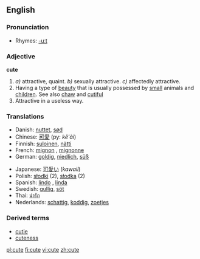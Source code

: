 ==English==

===Pronunciation===
*Rhymes: [[Rhymes:English:-uːt|-uːt]]

===Adjective===
'''cute'''

{{en-ad2|'''[[cute]]'''|'''[[cuter]]'''|'''[[cutest]]'''}}

#''a)'' attractive, quaint. ''b)'' sexually attractive. ''c)'' affectedly attractive.
#Having a type of [[beauty]] that is usually possessed by [[small]] animals and [[children]]. See also [[chaw]] and [[cutiful]]
#Attractive in a useless way.

===Translations===
{{top}}
*Danish: [[nuttet]], [[sød]]
*Chinese: [[可愛]] (py: ''kě'ài'')
*Finnish: [[suloinen]], [[nätti]]
*French: [[mignon]] {{m}}, [[mignonne]] {{f}}
*German: [[goldig]], [[niedlich]], [[süß]]
{{mid}}
*Japanese: [[可愛い]] (''kawaii'')
*Polish: [[słodki]] {{m}} (2), [[słodka]] {{f}} (2)
*Spanish: [[lindo]] {{m}}, [[linda]] {{f}}
*Swedish: [[gullig]], [[söt]]
*Thai: [[น่ารัก]]
*Nederlands: [[schattig]], [[koddig]], [[zoetjes]]
{{bottom}}

===Derived terms===
*[[cutie]]
*[[cuteness]]

[[pl:cute]]
[[fi:cute]]
[[vi:cute]]
[[zh:cute]]